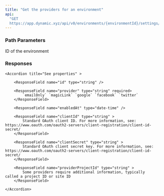 ```yaml
---
title: "Get the providers for an environment"
api:
  "GET
  https://app.dynamic.xyz/api/v0/environments/{environmentId}/settings/providers"
---
```


### Path Parameters

<ParamField path="environmentId" type="string" required>
  ID of the environment
</ParamField>

### Responses

<Tabs>

<Tab title="🟢 200">

<ResponseField name="providers" type="array of objects" >

    <Accordion title="See properties" >

        <ResponseField name="id" type="string" />

        <ResponseField name="provider" type="string" required>
            `emailOnly` `magicLink` `google` `facebook` `twitter`
        </ResponseField>

        <ResponseField name="enabledAt" type="date-time" />

        <ResponseField name="clientId" type="string" >
            Standard OAuth client ID. For more information, see: https://www.oauth.com/oauth2-servers/client-registration/client-id-secret/
        </ResponseField>

        <ResponseField name="clientSecret" type="string" >
            Standard OAuth client secret key. For more information, see: https://www.oauth.com/oauth2-servers/client-registration/client-id-secret/
        </ResponseField>

        <ResponseField name="providerProjectId" type="string" >
            Some providers require additional information, typically called a project ID or site ID
        </ResponseField>

    </Accordion>

</ResponseField>

</Tab>

<Tab title="🔴 401">
  <ResponseField name="error" type="string" />
</Tab>

<Tab title="🔴 403">
  <ResponseField name="error" type="string" />
</Tab>

<Tab title="🔴 500">
  <ResponseField name="error" type="string" />
</Tab>

</Tabs>
